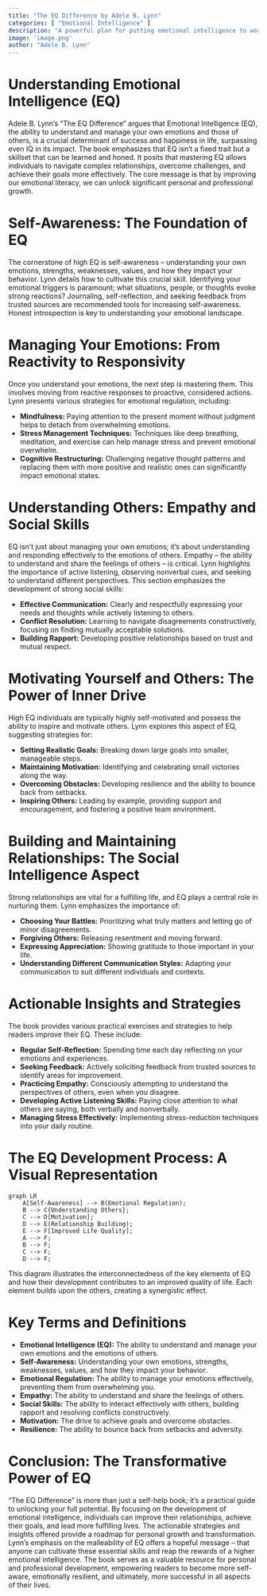 ```yaml
---
title: "The EQ Difference by Adele B. Lynn"
categories: [ "Emotional Intelligence" ]
description: "A powerful plan for putting emotional intelligence to work"
image: 'image.png'
author: "Adele B. Lynn"
---
```

# Understanding Emotional Intelligence (EQ)

Adele B. Lynn's "The EQ Difference" argues that Emotional Intelligence (EQ), the ability to understand and manage your own emotions and those of others, is a crucial determinant of success and happiness in life, surpassing even IQ in its impact. The book emphasizes that EQ isn't a fixed trait but a skillset that can be learned and honed. It posits that mastering EQ allows individuals to navigate complex relationships, overcome challenges, and achieve their goals more effectively.  The core message is that by improving our emotional literacy, we can unlock significant personal and professional growth.


# Self-Awareness: The Foundation of EQ

The cornerstone of high EQ is self-awareness – understanding your own emotions, strengths, weaknesses, values, and how they impact your behavior. Lynn details how to cultivate this crucial skill.  Identifying your emotional triggers is paramount; what situations, people, or thoughts evoke strong reactions?  Journaling, self-reflection, and seeking feedback from trusted sources are recommended tools for increasing self-awareness.  Honest introspection is key to understanding your emotional landscape.


# Managing Your Emotions: From Reactivity to Responsivity

Once you understand your emotions, the next step is mastering them.  This involves moving from reactive responses to proactive, considered actions. Lynn presents various strategies for emotional regulation, including:

* **Mindfulness:** Paying attention to the present moment without judgment helps to detach from overwhelming emotions.
* **Stress Management Techniques:**  Techniques like deep breathing, meditation, and exercise can help manage stress and prevent emotional overwhelm.
* **Cognitive Restructuring:**  Challenging negative thought patterns and replacing them with more positive and realistic ones can significantly impact emotional states.


# Understanding Others: Empathy and Social Skills

EQ isn't just about managing your own emotions; it's about understanding and responding effectively to the emotions of others.  Empathy – the ability to understand and share the feelings of others – is critical. Lynn highlights the importance of active listening, observing nonverbal cues, and seeking to understand different perspectives.  This section emphasizes the development of strong social skills:

* **Effective Communication:**  Clearly and respectfully expressing your needs and thoughts while actively listening to others.
* **Conflict Resolution:**  Learning to navigate disagreements constructively, focusing on finding mutually acceptable solutions.
* **Building Rapport:**  Developing positive relationships based on trust and mutual respect.


# Motivating Yourself and Others: The Power of Inner Drive

High EQ individuals are typically highly self-motivated and possess the ability to inspire and motivate others.  Lynn explores this aspect of EQ, suggesting strategies for:

* **Setting Realistic Goals:**  Breaking down large goals into smaller, manageable steps.
* **Maintaining Motivation:**  Identifying and celebrating small victories along the way.
* **Overcoming Obstacles:**  Developing resilience and the ability to bounce back from setbacks.
* **Inspiring Others:**  Leading by example, providing support and encouragement, and fostering a positive team environment.


# Building and Maintaining Relationships: The Social Intelligence Aspect

Strong relationships are vital for a fulfilling life, and EQ plays a central role in nurturing them.  Lynn emphasizes the importance of:

* **Choosing Your Battles:**  Prioritizing what truly matters and letting go of minor disagreements.
* **Forgiving Others:**  Releasing resentment and moving forward.
* **Expressing Appreciation:**  Showing gratitude to those important in your life.
* **Understanding Different Communication Styles:**  Adapting your communication to suit different individuals and contexts.


# Actionable Insights and Strategies

The book provides various practical exercises and strategies to help readers improve their EQ.  These include:

* **Regular Self-Reflection:**  Spending time each day reflecting on your emotions and experiences.
* **Seeking Feedback:**  Actively soliciting feedback from trusted sources to identify areas for improvement.
* **Practicing Empathy:**  Consciously attempting to understand the perspectives of others, even when you disagree.
* **Developing Active Listening Skills:**  Paying close attention to what others are saying, both verbally and nonverbally.
* **Managing Stress Effectively:**  Implementing stress-reduction techniques into your daily routine.


#  The EQ Development Process: A Visual Representation

```mermaid
graph LR
    A[Self-Awareness] --> B(Emotional Regulation);
    B --> C{Understanding Others};
    C --> D[Motivation];
    D --> E(Relationship Building);
    E --> F[Improved Life Quality];
    A --> F;
    B --> F;
    C --> F;
    D --> F;
```

This diagram illustrates the interconnectedness of the key elements of EQ and how their development contributes to an improved quality of life.  Each element builds upon the others, creating a synergistic effect.


# Key Terms and Definitions

* **Emotional Intelligence (EQ):** The ability to understand and manage your own emotions and the emotions of others.
* **Self-Awareness:** Understanding your own emotions, strengths, weaknesses, values, and how they impact your behavior.
* **Emotional Regulation:** The ability to manage your emotions effectively, preventing them from overwhelming you.
* **Empathy:** The ability to understand and share the feelings of others.
* **Social Skills:**  The ability to interact effectively with others, building rapport and resolving conflicts constructively.
* **Motivation:** The drive to achieve goals and overcome obstacles.
* **Resilience:** The ability to bounce back from setbacks and adversity.


# Conclusion:  The Transformative Power of EQ

"The EQ Difference" is more than just a self-help book; it's a practical guide to unlocking your full potential. By focusing on the development of emotional intelligence, individuals can improve their relationships, achieve their goals, and lead more fulfilling lives. The actionable strategies and insights offered provide a roadmap for personal growth and transformation.  Lynn's emphasis on the malleability of EQ offers a hopeful message – that anyone can cultivate these essential skills and reap the rewards of a higher emotional intelligence.  The book serves as a valuable resource for personal and professional development, empowering readers to become more self-aware, emotionally resilient, and ultimately, more successful in all aspects of their lives.

